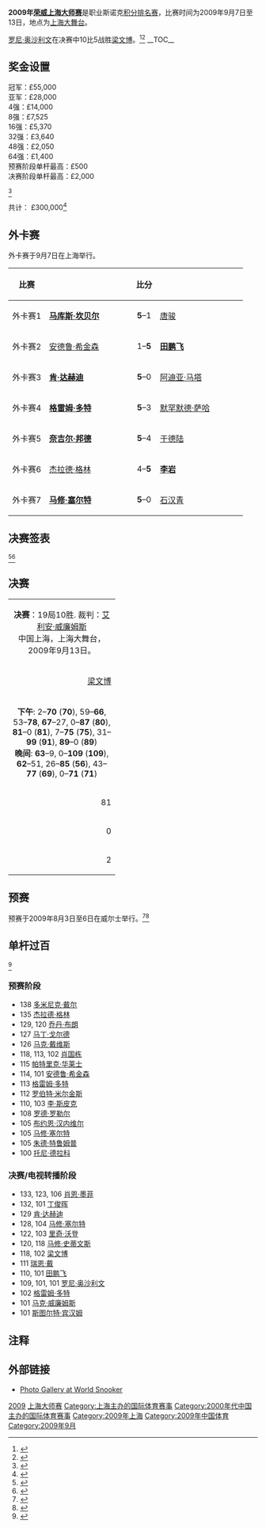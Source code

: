 {{noteTA
|G1=Snooker
}}
{{桌球大赛
|tournament_name=[[斯诺克上海大师赛|荣威上海大师赛]]
|dates=2009年9月7日-13日
|venue=[[上海大舞台|上海大舞台]]
|location=[[上海|上海]]
|country={{PRC}}
|organisation=[[世界台联|世界台联]]
|format=[[斯诺克世界排名|积分排名赛]]
|Total prize fund=£300,000 
|winners_share=£55,000
|highest_break=133
|winner={{flagicon|ENG}} [[罗尼·奥沙利文|罗尼·奥沙利文]]
|runner_up={{flagicon|CHN}} [[梁文博|梁文博]]
|score=10–5
|previous=[[2008年斯诺克上海大师赛|2008]]
|next=[[2010年斯诺克上海大师赛|2010]]}}
'''2009年[[斯诺克上海大师赛|荣威上海大师赛]]'''是职业斯诺克[[斯诺克世界排名|积分排名赛]]，比赛时间为2009年9月7日至13日，地点为[[上海大舞台|上海大舞台]]。

[[罗尼·奥沙利文|罗尼·奥沙利文]]在决赛中10比5战胜[[梁文博|梁文博]]。<ref>{{cite web|url=http://eurosport.yahoo.com/13092009/58/o-sullivan-triumphs-shanghai.html|title=O'Sullivan triumphs in Shanghai|publisher=[[Eurosport|Eurosport]]|accessdate=2010-04-17}}{{dead link|date=2018年2月 |bot=InternetArchiveBot |fix-attempted=yes }}</ref><ref>{{cite news|url=http://news.bbc.co.uk/sport2/hi/other_sports/snooker/8253375.stm|title=O'Sullivan seals Shanghai Masters|publisher=[[BBC_Sport|BBC Sport]]|accessdate=2010-04-17|date=2009-09-13|archive-date=2016-05-02|archive-url=https://web.archive.org/web/20160502084528/http://news.bbc.co.uk/sport2/hi/other_sports/snooker/8253375.stm|dead-url=no}}</ref>
__TOC__
{{clear}}

==奖金设置==
{{Col-begin}}
{{Col-2}}
冠军：£55,000<br />
亚军：£28,000<br />
4强：£14,000<br />
8强：£7,525<br />
16强：£5,370<br />
32强：£3,640<br />
48强：£2,050<br />
64强：£1,400<br />
{{Col-2}}
预赛阶段单杆最高：£500<br />
决赛阶段单杆最高：£2,000

<ref>{{cite web|url=http://www.global-snooker.com/Shanghai-Masters-2009-Prize-Fund.asp|title=Prize Money|publisher=Global Snooker|accessdate=2010-04-17|deadurl=yes|archiveurl=https://web.archive.org/web/20100105054848/http://www.global-snooker.com/Shanghai-Masters-2009-Prize-Fund.asp|archivedate=2010-01-05}}</ref>

共计： £300,000<ref>{{cite web|url=http://snookerscene.blogspot.com/2009/07/shanghai-money-up.html|title=Shanghai Money Up|date=2009-07-31|publisher=Snooker Scene Blog|accessdate=2010-04-17|archive-date=2011-01-11|archive-url=https://web.archive.org/web/20110111031646/http://snookerscene.blogspot.com/2009/07/shanghai-money-up.html|dead-url=no}}</ref>
{{Col-end}}

==外卡赛==
外卡赛于9月7日在上海举行。

{| class="wikitable" style="font-size: 100%; margin: 1em auto 1em auto;"
|-
! 比赛
! width=160|
! 比分
! width=160|
|-
| align="center" | 外卡赛1
| {{flagicon|SCO}} '''[[马库斯·坎贝尔|马库斯·坎贝尔]]'''
| align="center" | '''5'''–1
| {{flagicon|CHN}} [[唐骏_(斯诺克)|唐骏]]
|-
| align="center" | 外卡赛2
| {{flagicon|ENG}} [[安德鲁·希金森|安德鲁·希金森]]
| align="center" | 1–'''5'''
| {{flagicon|CHN}} '''[[田鹏飞|田鹏飞]]'''
|-
| align="center" | 外卡赛3
| {{flagicon|IRL}} '''[[肯·达赫迪|肯·达赫迪]]'''
| align="center" | '''5'''–0
| {{flagicon|IND}} [[阿迪亚·马塔|阿迪亚·马塔]]
|-
| align="center" | 外卡赛4
| {{flagicon|SCO}} '''[[格雷姆·多特|格雷姆·多特]]'''
| align="center" | '''5'''–3
| {{flagicon|UAE}} [[默罕默德·萨哈|默罕默德·萨哈]]
|-
| align="center" | 外卡赛5
| {{flagicon|ENG}} '''[[奈吉尔·邦德|奈吉尔·邦德]]'''
| align="center" | '''5'''–4
| {{flagicon|CHN}} [[于德陆|于德陆]]
|-
| align="center" | 外卡赛6
| {{flagicon|NIR}} [[杰拉德·格林|杰拉德·格林]]
| align="center" | 4–'''5'''
| {{flagicon|CHN}} '''[[李岩_(斯诺克)|李岩]]'''
|-
| align="center" | 外卡赛7
| {{flagicon|ENG}} '''[[马修·塞尔特|马修·塞尔特]]'''
| align="center" | '''5'''–0
| {{flagicon|CHN}} [[石汉青|石汉青]]
|}

==决赛签表==         
{{32TeamBracket
| RD1 = '''32强'''<br /> 9局5胜
| RD2 = '''16强'''<br />9局5胜
| RD3 = '''四分之一决赛'''<br />9局5胜
| RD4 = '''半决赛'''<br />11局6胜
| RD5 = '''决赛'''<br />19局10胜

| RD1-seed01=1
| RD1-team01={{flagicon|ENG}} '''[[里奇·沃登|里奇·沃登]]'''
| RD1-score01='''5'''
| RD1-seed02=
| RD1-team02={{flagicon|ENG}} [[马克·金|马克·金]]
| RD1-score02=1

| RD1-seed03=11
| RD1-team03={{flagicon|SCO}} '''[[史蒂芬·亨德利|史蒂芬·亨德利]]'''
| RD1-score03='''5'''
| RD1-seed04=
| RD1-team04={{flagicon|SCO}} [[马库斯·坎贝尔|马库斯·坎贝尔]]
| RD1-score04=4

| RD1-seed05=15
| RD1-team05={{flagicon|ENG}} [[彼得·艾伯顿|彼得·艾伯顿]]
| RD1-score05=1
| RD1-seed06=
| RD1-team06={{flagicon|CHN}} '''[[梁文博|梁文博]]'''
| RD1-score06='''5'''

| RD1-seed07=6
| RD1-team07={{flagicon|ENG}} '''[[阿利斯特·卡特|阿利斯特·卡特]]'''
| RD1-score07='''5'''
| RD1-seed08=
| RD1-team08={{flagicon|CHN}} [[田鹏飞|田鹏飞]]
| RD1-score08=3

| RD1-seed09=5
| RD1-team09={{flagicon|ENG}} '''[[肖恩·墨菲|肖恩·墨菲]]'''
| RD1-score09='''5'''
| RD1-seed10=
| RD1-team10={{flagicon|ENG}} [[迈克尔·霍尔特|迈克尔·霍尔特]]
| RD1-score10=1

| RD1-seed11=13
| RD1-team11={{flagicon|ENG}} [[乔·佩里|乔·佩里]]
| RD1-score11=4
| RD1-seed12=
| RD1-team12={{flagicon|ENG}} '''[[杰米·柯普|杰米·柯普]]'''
| RD1-score12='''5'''

| RD1-seed13=10
| RD1-team13={{flagicon|AUS}} [[尼尔·罗伯逊|尼尔·罗伯逊]]
| RD1-score13=4
| RD1-seed14=
| RD1-team14={{flagicon|IRL}} '''[[肯·达赫迪|肯·达赫迪]]'''
| RD1-score14='''5'''

| RD1-seed15=4
| RD1-team15={{nowrap|{{flagicon|SCO}} [[史蒂芬·马奎尔|史蒂芬·马奎尔]]}}<ref group="nb1">马奎尔因伤退赛</ref>
| RD1-score15=w/d
| RD1-seed16=
| RD1-team16={{flagicon|ENG}} '''[[巴里·霍金斯|巴里·霍金斯]]'''
| RD1-score16='''w/o'''

| RD1-seed17=3
| RD1-team17={{Nowrap|{{flagicon|ENG}} '''[[罗尼·奥沙利文|罗尼·奥沙利文]]}}
| RD1-score17='''5'''
| RD1-seed18=
| RD1-team18={{flagicon|SCO}} [[格雷姆·多特|格雷姆·多特]]
| RD1-score18=0

| RD1-seed19=9
| RD1-team19={{flagicon|HKG}} '''[[傅家俊|傅家俊]]'''
| RD1-score19='''5'''
| RD1-seed20=
| RD1-team20={{flagicon|ENG}} [[奈吉尔·邦德|奈吉尔·邦德]]
| RD1-score20=4

| RD1-seed21=14
| RD1-team21='''{{flagicon|CHN}} [[丁俊晖|丁俊晖]]
| RD1-score21='''5'''
| RD1-seed22=
| RD1-team22={{flagicon|ENG}} [[史蒂芬·李|史蒂芬·李]]
| RD1-score22=2

| RD1-seed23=8
| RD1-team23={{flagicon|ENG}} [[马克·塞尔比|马克·塞尔比]]
| RD1-score23=3
| RD1-seed24=
| RD1-team24={{flagicon|ENG}} '''[[斯图尔特·宾汉姆|斯图尔特·宾汉姆]]'''
| RD1-score24='''5'''

| RD1-seed25=7
| RD1-team25={{flagicon|WAL}} '''[[瑞恩·戴|瑞恩·戴]]'''
| RD1-score25='''5'''
| RD1-seed26=
| RD1-team26={{flagicon|CHN}} [[李岩_(斯诺克)|李岩]] 
| RD1-score26=3

| RD1-seed27=12
| RD1-team27={{flagicon|NIR}} [[马克·艾伦|马克·艾伦]]
| RD1-score27=2
| RD1-seed28=
| RD1-team28={{flagicon|WAL}} '''[[马修·史蒂文斯|马修·史蒂文斯]]'''
| RD1-score28='''5'''

| RD1-seed29=16
| RD1-team29={{flagicon|WAL}} '''[[马克·威廉姆斯|马克·威廉姆斯]]'''
| RD1-score29='''5'''
| RD1-seed30=
| RD1-team30={{flagicon|NIR}} [[乔·斯维尔|乔·斯维尔]]
| RD1-score30=3

| RD1-seed31=2
| RD1-team31={{flagicon|SCO}} '''[[约翰·希金斯|约翰·希金斯]]'''
| RD1-score31='''5'''
| RD1-seed32=
| RD1-team32={{flagicon|ENG}} [[马修·塞尔特|马修·塞尔特]]
| RD1-score32=2

| RD2-seed01=1
| RD2-team01={{flagicon|ENG}} '''[[里奇·沃登|里奇·沃登]]'''
| RD2-score01='''5'''
| RD2-seed02=11
| RD2-team02={{flagicon|SCO}} [[史蒂芬·亨德利|史蒂芬·亨德利]]
| RD2-score02=1

| RD2-seed03=
| RD2-team03={{flagicon|CHN}} '''[[梁文博|梁文博]]'''
| RD2-score03='''5'''
| RD2-seed04=6
| RD2-team04={{flagicon|ENG}} [[阿利斯特·卡特|阿利斯特·卡特]]
| RD2-score04=0

| RD2-seed05=5
| RD2-team05={{flagicon|ENG}} '''[[肖恩·墨菲|肖恩·墨菲]]'''
| RD2-score05='''5'''
| RD2-seed06=
| RD2-team06={{flagicon|ENG}} [[杰米·柯普|杰米·柯普]]
| RD2-score06=0

| RD2-seed07=
| RD2-team07={{flagicon|IRL}} '''[[肯·达赫迪|肯·达赫迪]]'''
| RD2-score07='''5'''
| RD2-seed08=
| RD2-team08={{flagicon|ENG}} [[巴里·霍金斯|巴里·霍金斯]]
| RD2-score08=4

| RD2-seed09=3
| RD2-team09={{Nowrap|{{flagicon|ENG}} '''[[罗尼·奥沙利文|罗尼·奥沙利文]]'''}}
| RD2-score09='''5'''
| RD2-seed10=9
| RD2-team10={{flagicon|HKG}} [[傅家俊|傅家俊]]
| RD2-score10=2

| RD2-seed11=14
| RD2-team11={{flagicon|CHN}} '''[[丁俊晖|丁俊晖]]'''
| RD2-score11='''5'''
| RD2-seed12=
| RD2-team12={{flagicon|ENG}} [[斯图尔特·宾汉姆|斯图尔特·宾汉姆]]
| RD2-score12=2

| RD2-seed13=7
| RD2-team13={{flagicon|WAL}} '''[[瑞恩·戴|瑞恩·戴]]'''
| RD2-score13='''5'''
| RD2-seed14=
| RD2-team14={{flagicon|WAL}} [[马修·史蒂文斯|马修·史蒂文斯]]
| RD2-score14=1

| RD2-seed15=16
| RD2-team15={{flagicon|WAL}} [[马克·威廉姆斯|马克·威廉姆斯]]
| RD2-score15= 1
| RD2-seed16=2
| RD2-team16={{flagicon|SCO}} '''[[约翰·希金斯|约翰·希金斯]]'''
| RD2-score16='''5'''

| RD3-seed01=1
| RD3-team01={{flagicon|ENG}} [[里奇·沃登|里奇·沃登]]
| RD3-score01=3
| RD3-seed02=
| RD3-team02={{flagicon|CHN}} '''[[梁文博|梁文博]]'''
| RD3-score02='''5'''

| RD3-seed03=5
| RD3-team03={{flagicon|ENG}} '''[[肖恩·墨菲|肖恩·墨菲]]'''
| RD3-score03='''5'''
| RD3-seed04=
| RD3-team04={{flagicon|IRL}} [[肯·达赫迪|肯·达赫迪]]
| RD3-score04=0

| RD3-seed05=3
| RD3-team05={{Nowrap|{{flagicon|ENG}} '''[[罗尼·奥沙利文|罗尼·奥沙利文]]'''}}
| RD3-score05='''5'''
| RD3-seed06=14
| RD3-team06={{flagicon|CHN}} [[丁俊晖|丁俊晖]]
| RD3-score06=3

| RD3-seed07=7
| RD3-team07={{flagicon|WAL}} [[瑞恩·戴|瑞恩·戴]]
| RD3-score07=1
| RD3-seed08=2
| RD3-team08={{flagicon|SCO}} '''[[约翰·希金斯|约翰·希金斯]]'''
| RD3-score08='''5'''

| RD4-seed01=
| RD4-team01={{flagicon|CHN}} '''[[梁文博|梁文博]]'''
| RD4-score01='''6'''
| RD4-seed02=5
| RD4-team02={{flagicon|ENG}} [[肖恩·墨菲|肖恩·墨菲]]
| RD4-score02=5

| RD4-seed03=3
| RD4-team03={{Nowrap|{{flagicon|ENG}} '''[[罗尼·奥沙利文|罗尼·奥沙利文]]}}
| RD4-score03='''6'''
| RD4-seed04=2
| RD4-team04={{flagicon|SCO}} [[约翰·希金斯|约翰·希金斯]]
| RD4-score04=1

| RD5-seed01=
| RD5-team01={{flagicon|CHN}} [[梁文博|梁文博]]
| RD5-score01=5
| RD5-seed02=3
| RD5-team02={{Nowrap|{{flagicon|ENG}} '''[[罗尼·奥沙利文|罗尼·奥沙利文]]}}
| RD5-score02='''10'''
}}

<references group="nb1"/>
<ref>{{cite web|url=http://www.global-snooker.com/Shanghai-Masters-2009-Last-32-draw-and-results.asp|title=Main Event (Results)|publisher=Global Snooker|accessdate=2010-04-17|deadurl=yes|archiveurl=https://web.archive.org/web/20100413153637/http://www.global-snooker.com/Shanghai-Masters-2009-Last-32-draw-and-results.asp|archivedate=2010-04-13}}</ref><ref>{{cite web|url=http://www.worldsnooker.com/shanghai_masters09_draw.htm?tid=142|title=Main Event (Draw)|publisher=[[WPBSA|WPBSA]]|accessdate=2010-04-17|archive-date=2009-10-13|archive-url=https://web.archive.org/web/20091013183517/http://www.worldsnooker.com/shanghai_masters09_draw.htm?tid=142|dead-url=no}}</ref>

==决赛==
{| class="wikitable" style="font-size: 90%; margin: 1em auto 1em auto;"
|-
| colspan = "3" align="center" bgcolor="#ffd700" | '''决赛'''：19局10胜. 裁判：[[艾利安·威廉姆斯|艾利安·威廉姆斯]]<br />中国上海，上海大舞台，2009年9月13日。 
|-
| width = "200" align="right" | [[梁文博|梁文博]]<br />{{CHN}}
| width = "100" align="center" | 5–'''10'''
| width = "200" | '''[[罗尼·奥沙利文|罗尼·奥沙利文]] (3)''' <br />{{ENG}}
|-
| colspan = "3" align="center" style="font-size: 100%" |'''下午''': 2–'''70''' ('''70'''), 59–'''66''', 53–'''78''', '''67'''–27, 0–'''87''' ('''80'''), '''81'''–0 ('''81'''), 7–'''75''' ('''75'''), 31–'''99''' ('''91'''), '''89'''–0 ('''89''')<br />'''晚间''':  '''63'''–9, 0–'''109''' ('''109'''), '''62'''–51, 26–'''85''' ('''56'''), 43–'''77''' ('''69'''), 0–'''71''' ('''71''')
|-
| align="right" | 81
| align="center" | 单杆最高
| '''109'''
|-
| align="right" | 0
| align="center" | 单杆过百
| '''1'''
|-
| align="right" | 2
| align="center" | 单杆50+
| '''8'''
|}

==预赛==
预赛于2009年8月3日至6日在威尔士举行。<ref>{{cite web|url=http://www.global-snooker.com/Shanghai-Masters-2009-draw-and-results.asp|title=Qualifying (Results)|publisher=Global Snooker|accessdate=2010-04-17|deadurl=yes|archiveurl=https://www.webcitation.org/5z8pYGGIA?url=http://www.global-snooker.com/Grand-Prix-Snooker-2009-Schedule.asp|archivedate=2011-06-02}}</ref><ref>{{cite web|url=http://www.worldsnooker.com/shanghai_masters09_Qualifying_draw.htm?tid=141|title=Qualifying (Draw)|publisher=[[WPBSA|WPBSA]]|accessdate=2010-04-17|archive-date=2009-10-13|archive-url=https://web.archive.org/web/20091013184245/http://www.worldsnooker.com/shanghai_masters09_qualifying_draw.htm?tid=141|dead-url=no}}</ref>

{{32TeamX4RoundBracket|  
| RD1 = '''第1轮'''<br />9局5胜
| RD2 = '''第2轮'''<br />9局5胜
| RD3 = '''第3轮'''<br />9局5胜
| RD4 = '''第4轮'''<br />9局5胜
| RD1-seed01 = {{flagicon|WAL}} 
| RD1-team01 = '''[[丹尼·威尔斯|丹尼·威尔斯]]'''
| RD1-score01 ='''5'''
| RD1-seed02 = {{flagicon|WAL}} 
| RD1-team02 =[[伊恩·普利斯|伊恩·普利斯]]
| RD1-score02 =3
| RD1-seed03 = {{flagicon|CHN}} 
| RD1-team03 =[[李行_(斯诺克)|李行]]<ref group="nb2" name="visa">因签证原因退赛</ref>
| RD1-score03 =w/d
| RD1-seed04 = {{flagicon|MLT}} 
| RD1-team04 ='''[[托尼·德拉科|托尼·德拉科]]'''
| RD1-score04 ='''w/o'''
| RD1-seed05={{flagicon|ENG}} 
| RD1-team05 =[[克里斯·诺布里|克里斯·诺布里]]
| RD1-score05 =2
| RD1-seed06 = {{flagicon|IRE}} 
| RD1-team06 ='''[[布雷登·奥多诺戈|布雷登·奥多诺戈]]'''
| RD1-score06 ='''5'''
| RD1-seed07 ={{flagicon|BEL}} 
| RD1-team07 ='''[[布约恩·汉内维尔|布约恩·汉内维尔]]'''
| RD1-score07 ='''5'''
| RD1-seed08 ={{flagicon|ENG}} 
| RD1-team08 =[[大卫·格雷|大卫·格雷]]
| RD1-score08 =1
| RD1-seed09 ={{flagicon|THA}} 
| RD1-team09 =[[阿塔西·马希蒂|阿塔西·马希蒂]]
| RD1-score09 =3
| RD1-seed10 ={{flagicon|ENG}} 
| RD1-team10 ='''[[乔·乔吉亚|乔·乔吉亚]]'''
| RD1-score10 ='''5'''
| RD1-seed11 ={{flagicon|ENG}} 
| RD1-team11 ='''[[克雷格·斯台曼|克雷格·斯台曼]]'''
| RD1-score11 ='''5'''
| RD1-seed12 ={{flagicon|CHN}} 
| RD1-team12 =[[张安达|张安达]]
| RD1-score12 =2
| RD1-seed13 ={{flagicon|CHN}} 
| RD1-team13 ='''[[肖国栋|肖国栋]]'''
| RD1-score13 ='''5'''
| RD1-seed14 ={{flagicon|THA}} 
| RD1-team14 =[[泰查雅·乌诺|泰查雅·乌诺]]
| RD1-score14 =4
| RD1-seed15 ={{flagicon|ENG}} 
| RD1-team15 ='''[[西蒙·贝德福德|西蒙·贝德福德]]'''
| RD1-score15 ='''5'''
| RD1-seed16 ={{flagicon|IRL}} 
| RD1-team16 =[[大卫·霍根|大卫·霍根]]
| RD1-score16 =3
| RD1-seed17 ={{flagicon|ENG}} 
| RD1-team17 =[[史蒂芬·罗林斯|史蒂芬·罗林斯]]
| RD1-score17 =2
| RD1-seed18 ={{flagicon|ENG}} 
| RD1-team18 ='''[[吉米·罗伯逊|吉米·罗伯逊]]'''
| RD1-score18 ='''5'''
| RD1-seed19 ={{flagicon|ENG}} 
| RD1-team19 ='''[[马修·考奇|马修·考奇]]'''
| RD1-score19 ='''w/o'''
| RD1-seed20 ={{flagicon|CHN}} 
| RD1-team20 =[[梅希文|梅希文]]<ref group="nb2" name="visa"/>
| RD1-score20 =w/d
| RD1-seed21 ={{flagicon|ENG}} 
| RD1-team21 ='''[[李·斯皮克|李·斯皮克]]'''
| RD1-score21 ='''5'''
| RD1-seed22 ={{flagicon|ENG}} 
| RD1-team22 =[[安德鲁·诺曼|安德鲁·诺曼]]
| RD1-score22 =1
| RD1-seed23 ={{flagicon|ENG}} 
| RD1-team23 =[[李·佩奇|李·佩奇]]
| RD1-score23 =2
| RD1-seed24 ={{flagicon|WAL}} 
| RD1-team24 ='''[[迈克尔·怀特|迈克尔·怀特]]'''
| RD1-score24 ='''5'''
| RD1-seed25 ={{flagicon|ENG}} 
| RD1-team25 ='''[[本·伍勒斯登|本·伍勒斯登]]'''
| RD1-score25 ='''5'''
| RD1-seed26 ={{flagicon|ENG}} 
| RD1-team26 =[[萨姆·拜耳德|萨姆·拜耳德]]
| RD1-score26 =4
| RD1-seed27 ={{flagicon|NIR}} 
| RD1-team27 ='''[[帕特里克·华莱士|帕特里克·华莱士]]'''
| RD1-score27 ='''5'''
| RD1-seed28 ={{flagicon|NIR}} 
| RD1-team28 =[[乔丹·布朗|乔丹·布朗]]
| RD1-score28 =4
| RD1-seed29 ={{flagicon|THA}} 
| RD1-team29 ='''[[诺帕多·桑尼尔|诺帕多·桑尼尔]]'''
| RD1-score29 ='''5'''
| RD1-seed30 ={{flagicon|THA}} 
| RD1-team30 =[[詹姆斯·瓦塔纳|詹姆斯·瓦塔纳]]
| RD1-score30 =2
| RD1-seed31 ={{flagicon|ENG}} 
| RD1-team31 ='''[[马修·塞尔特|马修·塞尔特]]'''
| RD1-score31 ='''5'''
| RD1-seed32 ={{flagicon|SCO}} 
| RD1-team32 =[[马克·鲍耶|马克·鲍耶]]
| RD1-score32 =2
| RD2-seed01 ={{flagicon|IRL}} 
| RD2-team01 ='''[[乔·德兰尼|乔·德兰尼]]'''
| RD2-score01 ='''5'''
| RD2-seed02 ={{flagicon|WAL}}
| RD2-team02 =[[丹尼·威尔斯|丹尼·威尔斯]]
| RD2-score02 =3
| RD2-seed03 ={{flagicon|IRL}} 
| RD2-team03 =[[戴维·莫里斯|戴维·莫里斯]]
| RD2-score03 =4
| RD2-seed04 ={{flagicon|MLT}}
| RD2-team04 ='''[[托尼·德拉科|托尼·德拉科]]'''
| RD2-score04 ='''5'''
| RD2-seed05 ={{flagicon|ENG}} 
| RD2-team05 ='''[[戴维·吉尔伯特|戴维·吉尔伯特]]'''
| RD2-score05 ='''5'''
| RD2-seed06 ={{flagicon|IRL}}
| RD2-team06 =[[布雷登·奥多诺戈|布雷登·奥多诺戈]]
| RD2-score06 =2
| RD2-seed07 ={{flagicon|ENG}} 
| RD2-team07 ='''[[吉米·怀特|吉米·怀特]]'''
| RD2-score07 ='''5'''
| RD2-seed08 ={{flagicon|BEL}}
| RD2-team08 =[[布约恩·汉内维尔|布约恩·汉内维尔]]
| RD2-score08 =0
| RD2-seed09 ={{flagicon|ENG}} 
| RD2-team09 =[[马克·乔伊斯|马克·乔伊斯]]
| RD2-score09 =2
| RD2-seed10 ={{flagicon|ENG}} 
| RD2-team10 ='''[[乔·乔吉亚|乔·乔吉亚]]'''
| RD2-score10 ='''5'''
| RD2-seed11 ={{flagicon|ENG}} 
| RD2-team11 ='''[[罗伯特·米尔金斯|罗伯特·米尔金斯]]'''
| RD2-score11 ='''5'''
| RD2-seed12 ={{flagicon|ENG}}
| RD2-team12 =[[克雷格·斯台曼|克雷格·斯台曼]]
| RD2-score12 =1
| RD2-seed13 ={{flagicon|ENG}} 
| RD2-team13 ='''[[罗德·罗勒尔|罗德·罗勒尔]]'''
| RD2-score13 ='''5'''
| RD2-seed14 ={{flagicon|CHN}} 
| RD2-team14 =[[肖国栋|肖国栋]]
| RD2-score14 =4
| RD2-seed15 ={{flagicon|CHN}} 
| RD2-team15 =[[刘菘|刘菘]]
| RD2-score15 =0
| RD2-seed16 ={{flagicon|ENG}}
| RD2-team16 ='''[[西蒙·贝德福德|西蒙·贝德福德]]'''
| RD2-score16 ='''5'''
| RD2-seed17 ={{flagicon|ENG}} 
| RD2-team17 =[[巴里·品吉斯|巴里·品吉斯]]
| RD2-score17 =4
| RD2-seed18 ={{flagicon|ENG}} 
| RD2-team18 ='''[[吉米·罗伯逊|吉米·罗伯逊]]'''
| RD2-score18 ='''5'''
| RD2-seed19 ={{flagicon|CHN}} 
| RD2-team19 =[[金龙|金龙]]
| RD2-score19 =4
| RD2-seed20 ={{flagicon|ENG}}
| RD2-team20 ='''[[马修·考奇|马修·考奇]]'''
| RD2-score20 ='''5'''
| RD2-seed21 ={{flagicon|ENG}} 
| RD2-team21 =[[汤姆·福特|汤姆·福特]]
| RD2-score21 =2
| RD2-seed22 ={{flagicon|ENG}} 
| RD2-team22 ='''[[李·斯皮克|李·斯皮克]]'''
| RD2-score22 ='''5'''
| RD2-seed23 ={{flagicon|ENG}} 
| RD2-team23 =[[约翰·帕洛特|约翰·帕洛特]]
| RD2-score23 =0
| RD2-seed24 ={{flagicon|WAL}} 
| RD2-team24 ='''[[迈克尔·怀特|迈克尔·怀特]]'''
| RD2-score24 ='''5'''
| RD2-seed25 ={{flagicon|ENG}} 
| RD2-team25 ='''[[彼得·莱恩斯|彼得·莱恩斯]]'''
| RD2-score25 ='''5'''
| RD2-seed26 ={{flagicon|ENG}} 
| RD2-team26 =[[本·伍勒斯登|本·伍勒斯登]]
| RD2-score26 =3
| RD2-seed27 ={{flagicon|WAL}} 
| RD2-team27 =[[保罗·戴维斯|保罗·戴维斯]]
| RD2-score27 =3
| RD2-seed28 ={{flagicon|NIR}}
| RD2-team28 ='''[[帕特里克·华莱士|帕特里克·华莱士]]'''
| RD2-score28 ='''5'''
| RD2-seed29 ={{flagicon|ENG}} 
| RD2-team29 =[[大卫·罗|大卫·罗]]
| RD2-score29 =3
| RD2-seed30 ={{flagicon|THA}}
| RD2-team30 ='''[[诺帕多·桑尼尔|诺帕多·桑尼尔]]'''
| RD2-score30 ='''5'''
| RD2-seed31 ={{flagicon|ENG}} 
| RD2-team31 =[[安迪·希克斯|安迪·希克斯]]
| RD2-score31 =4
| RD2-seed32 ={{flagicon|ENG}} 
| RD2-team32 ='''[[马修·塞尔特|马修·塞尔特]]'''
| RD2-score32 ='''5'''
| RD3-seed01 ={{flagicon|ENG}} 
| RD3-team01 ='''[[斯图尔特·佩特曼|斯图尔特·佩特曼]]'''
| RD3-score01 ='''5'''
| RD3-seed02 ={{flagicon|IRL}} 
| RD3-team02 =[[乔·德兰尼|乔·德兰尼]]
| RD3-score02 =2
| RD3-seed03 ={{flagicon|SCO}} 
| RD3-team03 ='''[[马库斯·坎贝尔|马库斯·坎贝尔]]'''
| RD3-score03 ='''5'''
| RD3-seed04 ={{flagicon|MLT}}
| RD3-team04 =[[托尼·德拉科|托尼·德拉科]]
| RD3-score04 =4
| RD3-seed05 ={{flagicon|SCO}} 
| RD3-team05 =[[艾伦·麦克马努斯|艾伦·麦克马努斯]]
| RD3-score05 =0
| RD3-seed06 ={{flagicon|ENG}} 
| RD3-team06 ='''[[戴维·吉尔伯特|戴维·吉尔伯特]]'''
| RD3-score06 ='''5'''
| RD3-seed07 ={{flagicon|ENG}} 
| RD3-team07 ='''[[安德鲁·希金森|安德鲁·希金森]]'''
| RD3-score07 ='''5'''
| RD3-seed08 ={{flagicon|ENG}} 
| RD3-team08 =[[吉米·怀特|吉米·怀特]]
| RD3-score08 =2
| RD3-seed09 ={{flagicon|SCO}} 
| RD3-team09 ='''[[杰米·伯内特|杰米·伯内特]]'''
| RD3-score09 ='''5'''
| RD3-seed10 ={{flagicon|ENG}} 
| RD3-team10 =[[乔·乔吉亚|乔·乔吉亚]]
| RD3-score10 =4
| RD3-seed11 ={{flagicon|ENG}} 
| RD3-team11 ='''[[安东尼·汉密尔顿|安东尼·汉密尔顿]]'''
| RD3-score11 ='''5'''
| RD3-seed12 ={{flagicon|ENG}}
| RD3-team12 =[[罗伯特·米尔金斯|罗伯特·米尔金斯]]
| RD3-score12 =4
| RD3-seed13 ={{flagicon|IRL}} 
| RD3-team13 ='''[[肯·达赫迪|肯·达赫迪]]'''
| RD3-score13 ='''5'''
| RD3-seed14 ={{flagicon|ENG}} 
| RD3-team14 =[[罗德·罗勒尔|罗德·罗勒尔]]
| RD3-score14 =2
| RD3-seed15 ={{flagicon|ENG}} 
| RD3-team15 =[[伊恩·麦克洛克|伊恩·麦克洛克]]
| RD3-score15 =1
| RD3-seed16 ={{flagicon|ENG}} 
| RD3-team16 ='''[[西蒙·贝德福德|西蒙·贝德福德]]'''
| RD3-score16 ='''5'''
| RD3-seed17 ={{flagicon|ENG}} 
| RD3-team17 =[[麦克·邓恩|麦克·邓恩]]
| RD3-score17 =0
| RD3-seed18 ={{flagicon|ENG}}
| RD3-team18 ='''[[吉米·罗伯逊|吉米·罗伯逊]]'''
| RD3-score18 ='''5'''
| RD3-seed19 ={{flagicon|WAL}} 
| RD3-team19 ='''[[多米尼克·戴尔|多米尼克·戴尔]]'''
| RD3-score19 ='''5'''
| RD3-seed20 ={{flagicon|ENG}}
| RD3-team20 =[[马修·考奇|马修·考奇]]
| RD3-score20 =2
| RD3-seed21 ={{flagicon|IRL}} 
| RD3-team21 =[[迈克尔·佳吉|迈克尔·佳吉]]
| RD3-score21 =1
| RD3-seed22 ={{flagicon|ENG}}
| RD3-team22 ='''[[李·斯皮克|李·斯皮克]]'''
| RD3-score22 ='''5'''
| RD3-seed23 ={{flagicon|ENG}}
| RD3-team23 ='''[[马克·戴维斯|马克·戴维斯]]'''
| RD3-score23 ='''5'''
| RD3-seed24 = {{flagicon|WAL}} 
| RD3-team24 =[[迈克尔·怀特|迈克尔·怀特]]
| RD3-score24 =3
| RD3-seed25 = {{flagicon|ENG}} 
| RD3-team25 ='''[[马丁·戈尔德|马丁·戈尔德]]'''
| RD3-score25 ='''5'''
| RD3-seed26 ={{flagicon|ENG}}
| RD3-team26 =[[彼得·莱恩斯|彼得·莱恩斯]]
| RD3-score26 =0
| RD3-seed27 ={{flagicon|ENG}}
| RD3-team27 =[[罗瑞·麦克罗德|罗瑞·麦克罗德]]
| RD3-score27 =3
| RD3-seed28 ={{flagicon|NIR}}
| RD3-team28 ='''[[帕特里克·华莱士|帕特里克·华莱士]]'''
| RD3-score28 ='''5'''
| RD3-seed29 ={{flagicon|ENG}} 
| RD3-team29 ='''[[阿德里安·戈恩内尔|阿德里安·戈恩内尔]]'''
| RD3-score29 ='''5'''
| RD3-seed30 ={{flagicon|THA}}
| RD3-team30 =[[诺帕多·桑尼尔|诺帕多·桑尼尔]]
| RD3-score30 =2
| RD3-seed31 ={{flagicon|ENG}} 
| RD3-team31 =[[吉米·米奇|吉米·米奇]]
| RD3-score31 =1
| RD3-seed32 ={{flagicon|ENG}} 
| RD3-team32 ='''[[马修·塞尔特|马修·塞尔特]]'''
| RD3-score32 ='''5'''
| RD4-seed01 ={{flagicon|ENG}} 
| RD4-team01 ='''[[马克·金|马克·金]]'''
| RD4-score01 ='''5'''
| RD4-seed02 ={{flagicon|ENG}} 
| RD4-team02 =[[斯图尔特·佩特曼|斯图尔特·佩特曼]]
| RD4-score02 =4
| RD4-seed03 ={{flagicon|ENG}} 
| RD4-team03 =[[朱德·特鲁姆普|朱德·特鲁姆普]]
| RD4-score03 =2
| RD4-seed04 ={{flagicon|SCO}}
| RD4-team04 ='''[[马库斯·坎贝尔|马库斯·坎贝尔]]'''
| RD4-score04 ='''5'''
| RD4-seed05 ={{flagicon|CHN}} 
| RD4-team05 ='''[[梁文博|梁文博]]'''<ref group="nb2" name="holdover">比赛延迟到上海的决赛阶段进行</ref>
| RD4-score05 ='''5'''
| RD4-seed06 ={{flagicon|ENG}} 
| RD4-team06 =[[戴维·吉尔伯特|戴维·吉尔伯特]]
| RD4-score06 =2
| RD4-seed07 ={{flagicon|ENG}} 
| RD4-team07 =[[戴维·哈罗德|戴维·哈罗德]]
| RD4-score07 =2
| RD4-seed08 ={{flagicon|ENG}} 
| RD4-team08 ='''[[安德鲁·希金森|安德鲁·希金森]]'''
| RD4-score08 ='''5'''
| RD4-seed09 ={{flagicon|ENG}} 
| RD4-team09 ='''[[迈克尔·霍尔特|迈克尔·霍尔特]]'''
| RD4-score09 ='''5'''
| RD4-seed10 ={{flagicon|SCO}} 
| RD4-team10 =[[杰米·伯内特|杰米·伯内特]]
| RD4-score10 =4
| RD4-seed11 ={{flagicon|ENG}} 
| RD4-team11 ='''[[杰米·柯普|杰米·柯普]]'''
| RD4-score11 ='''5'''
| RD4-seed12 ={{flagicon|ENG}}
| RD4-team12 =[[安东尼·汉密尔顿|安东尼·汉密尔顿]]
| RD4-score12 =0
| RD4-seed13 ={{flagicon|IRL}} 
| RD4-team13 =[[费加尔·奥布莱恩|费加尔·奥布莱恩]]
| RD4-score13 =4
| RD4-seed14 ={{flagicon|IRL}} 
| RD4-team14 ='''[[肯·达赫迪|肯·达赫迪]]'''
| RD4-score14 ='''5'''
| RD4-seed15 ={{flagicon|ENG}} 
| RD4-team15 ='''[[巴里·霍金斯|巴里·霍金斯]]'''
| RD4-score15 ='''5'''
| RD4-seed16 ={{flagicon|ENG}} 
| RD4-team16 =[[西蒙·贝德福德|西蒙·贝德福德]]
| RD4-score16 =1
| RD4-seed17 ={{flagicon|SCO}} 
| RD4-team17 ='''[[格雷姆·多特|格雷姆·多特]]'''
| RD4-score17 ='''5'''
| RD4-seed18 ={{flagicon|ENG}} 
| RD4-team18 =[[吉米·罗伯逊|吉米·罗伯逊]]
| RD4-score18 =4
| RD4-seed19 ={{flagicon|ENG}} 
| RD4-team19 ='''[[奈吉尔·邦德|奈吉尔·邦德]]'''
| RD4-score19 ='''5'''
| RD4-seed20 ={{flagicon|WAL}}
| RD4-team20 =[[多米尼克·戴尔|多米尼克·戴尔]]
| RD4-score20 =4
| RD4-seed21 ={{flagicon|ENG}} 
| RD4-team21 ='''[[史蒂芬·李|史蒂芬·李]]'''
| RD4-score21 ='''5'''
| RD4-seed22 ={{flagicon|ENG}}
| RD4-team22 =[[李·斯皮克|李·斯皮克]]
| RD4-score22 =3
| RD4-seed23 ={{flagicon|ENG}} 
| RD4-team23 ='''[[斯图尔特·宾汉姆|斯图尔特·宾汉姆]]'''
| RD4-score23 ='''5'''
| RD4-seed24 ={{flagicon|ENG}} 
| RD4-team24 =[[马克·戴维斯|马克·戴维斯]]
| RD4-score24 =2
| RD4-seed25 ={{flagicon|NIR}} 
| RD4-team25 ='''[[杰拉德·格林|杰拉德·格林]]'''
| RD4-score25 ='''5'''
| RD4-seed26 ={{flagicon|ENG}} 
| RD4-team26 =[[马丁·戈尔德|马丁·戈尔德]]
| RD4-score26 =3
| RD4-seed27 ={{flagicon|WAL}} 
| RD4-team27 ='''[[马修·史蒂文斯|马修·史蒂文斯]]'''
| RD4-score27 ='''5'''
| RD4-seed28 ={{flagicon|NIR}}
| RD4-team28 =[[帕特里克·华莱士|帕特里克·华莱士]]
| RD4-score28 =1
| RD4-seed29 ={{flagicon|NIR}} 
| RD4-team29 ='''[[乔·斯维尔|乔·斯维尔]]'''
| RD4-score29 ='''5'''
| RD4-seed30 ={{flagicon|ENG}}
| RD4-team30 =[[阿德里安·戈恩内尔|阿德里安·戈恩内尔]]
| RD4-score30 =1
| RD4-seed31 ={{flagicon|ENG}} 
| RD4-team31 =[[史蒂夫·戴维斯|史蒂夫·戴维斯]]
| RD4-score31 =4
| RD4-seed32 ={{flagicon|ENG}} 
| RD4-team32 ='''[[马修·塞尔特|马修·塞尔特]]'''
| RD4-score32 ='''5'''
}}

<references group="nb2"/>

==单杆过百==
<ref>{{cite web|url=http://www.global-snooker.com/Shanghai-Masters-2009-Century-Breaks.asp|title=单杆过百|publisher=Global Snooker|accessdate=2010-04-17|deadurl=yes|archiveurl=https://web.archive.org/web/20100127050952/http://www.global-snooker.com/Shanghai-Masters-2009-Century-Breaks.asp|archivedate=2010-01-27}}</ref>
{{Col-begin}}
{{Col-2}}
===预赛阶段===
*138 [[多米尼克·戴尔|多米尼克·戴尔]]
*135 [[杰拉德·格林|杰拉德·格林]]
*129, 120 [[乔丹·布朗|乔丹·布朗]]
*127 [[马丁·戈尔德|马丁·戈尔德]]
*126 [[马克·戴维斯|马克·戴维斯]]
*118, 113, 102 [[肖国栋|肖国栋]]
*115 [[帕特里克·华莱士|帕特里克·华莱士]]
*114, 101 [[安德鲁·希金森|安德鲁·希金森]]
*113 [[格雷姆·多特|格雷姆·多特]]
*112 [[罗伯特·米尔金斯|罗伯特·米尔金斯]]
*110, 103 [[李·斯皮克|李·斯皮克]]
*108 [[罗德·罗勒尔|罗德·罗勒尔]]
*105 [[布约恩·汉内维尔|布约恩·汉内维尔]]
*105 [[马修·塞尔特|马修·塞尔特]]
*105 [[朱德·特鲁姆普|朱德·特鲁姆普]]
*100 [[托尼·德拉科|托尼·德拉科]]
{{Col-2}}

===决赛/电视转播阶段===
*133, 123, 106 [[肖恩·墨菲|肖恩·墨菲]]
*132, 101 [[丁俊晖|丁俊晖]]
*129 [[肯·达赫迪|肯·达赫迪]]
*128, 104 [[马修·塞尔特|马修·塞尔特]]
*122, 103 [[里奇·沃登|里奇·沃登]]
*120, 118 [[马修·史蒂文斯|马修·史蒂文斯]]
*118, 102 [[梁文博|梁文博]]
*111 [[瑞恩·戴|瑞恩·戴]]
*110, 101 [[田鹏飞|田鹏飞]]
*109, 101, 101 [[罗尼·奥沙利文|罗尼·奥沙利文]]
*102 [[格雷姆·多特|格雷姆·多特]]
*101 [[马克·威廉姆斯|马克·威廉姆斯]]
*101 [[斯图尔特·宾汉姆|斯图尔特·宾汉姆]]
{{Col-end}}

==注释==
{{reflist}}

==外部链接==
*[http://www.worldsnooker.com/gallery(1)-40.htm Photo Gallery at World Snooker]{{Wayback|url=http://www.worldsnooker.com/gallery(1)-40.htm |date=20101206100201 }}

{{Snooker season 2009/2010}}
{{Shanghai Masters}}
{{Snooker Top 16 2009/10}}

[[Category:斯诺克上海大师赛|2009]]
[[Category:2009年斯诺克|上海大师赛]]
[[Category:上海主办的国际体育赛事|Category:上海主办的国际体育赛事]]
[[Category:2000年代中国主办的国际体育赛事|Category:2000年代中国主办的国际体育赛事]]
[[Category:2009年上海|Category:2009年上海]]
[[Category:2009年中国体育|Category:2009年中国体育]]
[[Category:2009年9月|Category:2009年9月]]